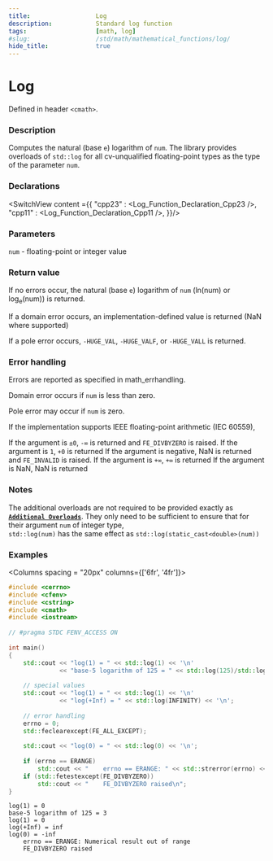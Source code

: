 ```yaml
---
title:                  Log
description:            Standard log function
tags:                   [math, log]
#slug:                  /std/math/mathematical_functions/log/
hide_title:             true
---
```




# Log
Defined in header `<cmath>`.

### Description

Computes the natural (base `e`) logarithm of `num`. The library provides overloads of `std::log` for all cv-unqualified floating-point types as the type of the parameter `num`.


### Declarations

<SwitchView content ={{
    "cpp23" : <Log_Function_Declaration_Cpp23 />,
    "cpp11" : <Log_Function_Declaration_Cpp11 />,
}}/>


### Parameters
 
 `num` - floating-point or integer value

### Return value

If no errors occur, the natural (base `e`) logarithm of `num` (ln(num) or log<sub>e</sub>(num)) is returned.

If a domain error occurs, an implementation-defined value is returned (NaN where supported)

If a pole error occurs, `-HUGE_VAL`, `-HUGE_VALF`, or `-HUGE_VALL` is returned.

### Error handling

Errors are reported as specified in math_errhandling.

Domain error occurs if `num` is less than zero.

Pole error may occur if `num` is zero.

If the implementation supports IEEE floating-point arithmetic (IEC 60559),

If the argument is `±0`, `-∞` is returned and `FE_DIVBYZERO` is raised.
If the argument is `1`, `+0` is returned
If the argument is negative, NaN is returned and `FE_INVALID` is raised.
If the argument is `+∞`, `+∞` is returned
If the argument is NaN, NaN is returned

### Notes

The additional overloads are not required to be provided exactly as <a href='#declarations'><code><b>Additional Overloads</b></code></a>. 
They only need to be sufficient to ensure that for their argument `num` of integer type,  <br/>
`std::log(num)` has the same effect as `std::log(static_cast<double>(num))`


### Examples



<Columns spacing = "20px" columns={['6fr', '4fr']}>
<div>

```cpp
#include <cerrno>
#include <cfenv>
#include <cstring>
#include <cmath>
#include <iostream>
 
// #pragma STDC FENV_ACCESS ON
 
int main()
{
    std::cout << "log(1) = " << std::log(1) << '\n'
              << "base-5 logarithm of 125 = " << std::log(125)/std::log(5) << '\n';
 
    // special values
    std::cout << "log(1) = " << std::log(1) << '\n'
              << "log(+Inf) = " << std::log(INFINITY) << '\n';
 
    // error handling
    errno = 0;
    std::feclearexcept(FE_ALL_EXCEPT);
 
    std::cout << "log(0) = " << std::log(0) << '\n';
 
    if (errno == ERANGE)
        std::cout << "    errno == ERANGE: " << std::strerror(errno) << '\n';
    if (std::fetestexcept(FE_DIVBYZERO))
        std::cout << "    FE_DIVBYZERO raised\n";
}
```

</div>

<div>

```plaintext title="Possible Result"
log(1) = 0
base-5 logarithm of 125 = 3
log(1) = 0
log(+Inf) = inf
log(0) = -inf
    errno == ERANGE: Numerical result out of range
    FE_DIVBYZERO raised
```

</div>
</Columns>
